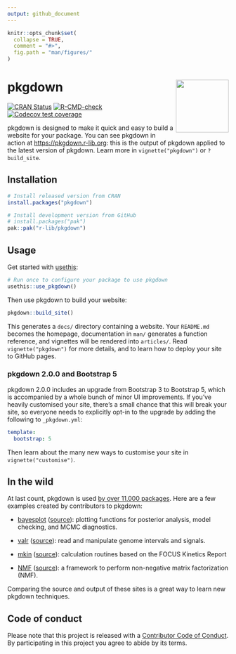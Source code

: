 ```yaml
---
output: github_document
---
```


<!-- README.md is generated from README.Rmd. Please edit that file -->

```r
knitr::opts_chunk$set(
  collapse = TRUE,
  comment = "#>",
  fig.path = "man/figures/"
)
```

# pkgdown <img src="man/figures/logo.png" align="right" alt="" width="120" />

<!-- badges: start -->
[![CRAN Status](https://www.r-pkg.org/badges/version/pkgdown)](https://cran.r-project.org/package=pkgdown){.pkgdown-release}
[![R-CMD-check](https://github.com/r-lib/pkgdown/actions/workflows/R-CMD-check.yaml/badge.svg)](https://github.com/r-lib/pkgdown/actions/workflows/R-CMD-check.yaml)
[![Codecov test coverage](https://codecov.io/gh/r-lib/pkgdown/branch/main/graph/badge.svg)](https://app.codecov.io/gh/r-lib/pkgdown?branch=main)
<!-- badges: end -->

pkgdown is designed to make it quick and easy to build a website for your package. You can see pkgdown in action at <https://pkgdown.r-lib.org>: this is the output of pkgdown applied to the latest version of pkgdown. Learn more in `vignette("pkgdown")` or `?build_site`.

## Installation

::: .pkgdown-release
```r
# Install released version from CRAN
install.packages("pkgdown")
```
:::

::: .pkgdown-devel
```r
# Install development version from GitHub
# install.packages("pak")
pak::pak("r-lib/pkgdown")
```
:::

## Usage

Get started with [usethis](https://usethis.r-lib.org/):

```r
# Run once to configure your package to use pkgdown
usethis::use_pkgdown()
```

Then use pkgdown to build your website:

```r
pkgdown::build_site()
```

This generates a `docs/` directory containing a website. Your `README.md` becomes the homepage, documentation in `man/` generates a function reference, and vignettes will be rendered into `articles/`. Read `vignette("pkgdown")` for more details, and to learn how to deploy your site to GitHub pages.

### pkgdown 2.0.0 and Bootstrap 5

pkgdown 2.0.0 includes an upgrade from Bootstrap 3 to Bootstrap 5, which is accompanied by a whole bunch of minor UI improvements. If you've heavily customised your site, there's a small chance that this will break your site, so everyone needs to explicitly opt-in to the upgrade by adding the following to `_pkgdown.yml`:

```yaml
template:
  bootstrap: 5
```

Then learn about the many new ways to customise your site in `vignette("customise")`.

## In the wild

At last count, pkgdown is used [by over 11,000 packages](https://github.com/search?q=path%3A_pkgdown.yml+language%3AYAML&type=code&l=YAML). Here are a few examples created by contributors to pkgdown:

* [bayesplot](http://mc-stan.org/bayesplot/index.html)
  ([source](https://github.com/stan-dev/bayesplot/tree/gh-pages)):
  plotting functions for posterior analysis, model checking, and MCMC 
  diagnostics.

* [valr](https://rnabioco.github.io/valr/) 
  ([source](https://github.com/rnabioco/valr)): 
  read and manipulate genome intervals and signals.

* [mkin](https://pkgdown.jrwb.de/mkin/)
  ([source](https://github.com/jranke/mkin)):
  calculation routines based on the FOCUS Kinetics Report

* [NMF](http://renozao.github.io/NMF/master/index.html)
  ([source](https://github.com/renozao/NMF)):
  a framework to perform non-negative matrix factorization (NMF).

Comparing the source and output of these sites is a great way to learn new pkgdown techniques.

## Code of conduct

Please note that this project is released with a [Contributor Code of Conduct](https://pkgdown.r-lib.org/CODE_OF_CONDUCT.html). By participating in this project you agree to abide by its terms.
